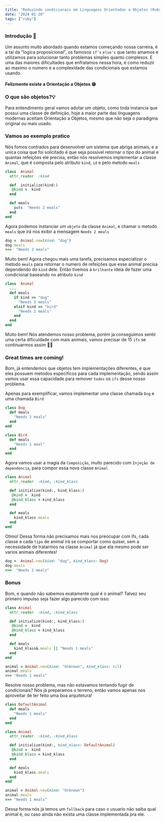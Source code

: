 ```yaml
---
title: "Reduzindo condicionais em Linguagens Orientadas a Objetos (Ruby)"
date: "2024-01-20"
tags: ["ruby"]
---
```


### Introdução 🚀

Um assunto muito abordado quando estamos começando nossa carreira, é a tal da "logica proposicional", os famosos `if's` `else's` que tanto amamos e utilizamos para solucionar tanto problemas simples quanto complexos. E uma das maiores dificultades que enfratamos nessa hora, é como reduzir ao maximo o numero e a complexidade das condicionais que estamos usando.

#### Felizmente existe a Orientação a Objetos 😁

### O que são objetos?💡

Para entendimento geral vamos adotar um objeto, como toda instancia que possui uma classe de definição, hoje a maior parte das linguagens modernas aceitam Orientação a Objetos, mesmo que não seja o paradigma original ou mais usado.

### Vamos ao exemplo pratico

Nós fomos contrados para desenvolver um sistema que abriga animais, e a unica coisa que foi solicitado é que seja possivel retornar o tipo do animal e quantas refeições ele precisa, então nós resolvemos implementar a classe `Animal`, que é composta pelo atributo `kind`, `id` e pelo metodo `meals`

```ruby
class  Animal
  attr_reader  :kind

  def  initialize(kind:)
   @kind =  kind
  end

  def meals
    puts  "Needs 2 meals"
  end
end

```

Agora podemos instanciar um `objeto` da classe `Animal`, e chamar o metodo `meals` que irá nos exibir a mensagem `Needs 2 meals`

```ruby
dog =  Animal.new(kind: "dog")
dog.meals
>>>  "Needs 2 meals"
```

Muito bem! Agora chegou mais uma tarefa, precisamos especializar o metodo `meals` para retornar o numero de refeições que esse animal precisa dependendo do `kind` dele. Então tivemos a `brilhante` ideia de fazer uma condicional baseando no atributo `kind`

```ruby
class  Animal
  ...
  def meals
    if kind == "dog"
      "Needs 3 meals"
    elsif kind == "bird"
      "Needs 2 meals"
    end
  end
end
```

Muito bem! Nós atendemos nosso problema, porém ja conseguimos sentir uma certa dificuldade com mais animais, vamos precisar de 15 `ifs` se continuarmos assim 🤣🤣

### Great times are coming!

Bom, já entendemos que objetos tem implementações diferentes, e que eles possuem metodos especificos para cada implementação, sendo assim vamos usar essa capacidade para remover `todos` os `ifs` desse nosso problema.

Apenas para exemplificar, vamos implementar uma classe chamada `Dog` e uma chamada `Bird`

```ruby
class Dog
  def meals
    "Needs 2 meals"
  end
end
```

```ruby
class Bird
  def meals
    "Needs 1 meal"
  end
end
```

Agora vamos usar a magia da `Composição`, muito parecido com `Injeção de dependencia`, para compor essa nova classe `Animal`

```ruby
class Animal
  attr_reader  :kind, :kind_klass

  def initialize(kind:, kind_klass:)
   @kind =  kind
   @kind_klass = kind_klass
  end

  def meals
    kind_klass.meals
  end
end
```

Otimo! Dessa forma não precisamos mais nos preocupar com ifs, cada classe e cada `tipo` de animal irá se comportar como quiser, sem a necessidade de tratarmos na classe `Animal` já que ela mesmo pode ser varios animais diferentes!

```ruby
dog =  Animal.new(kind: "dog", kind_klass: Dog)
dog.meals
>>>  "Needs 2 meals"
```

### Bonus

Bom, e quando não sabemos exatamente qual é o animal? Talvez seu primeiro impulso seja fazer algo parecido com isso:

```ruby
class Animal
  attr_reader  :kind, :kind_klass

  def initialize(kind:, kind_klass:)
   @kind =  kind
   @kind_klass = kind_klass
  end

  def meals
    kind_klass&.meals || "Needs 1 meals"
  end
end

animal = Animal.new(kind: "Unknown", kind_klass: nil)
animal.meals
>>> "Needs 1 meals"
```

Resolve nosso problema, mas não estavamos tentando fugir de condicionais? Nós já preparamos o terreno, então vamos apenas nos aproveitar de ter feito uma boa arquitetura!

```ruby
class DefaultAnimal
  def meals
    "Needs 1 meals"
  end
end

class Animal
  attr_reader  :kind, :kind_klass

  def initialize(kind:, kind_klass: DefaultAnimal)
   @kind =  kind
   @kind_klass = kind_klass
  end

  def meals
    kind_klass.meals
  end
end

animal = Animal.new(kind: "Unknown")
animal.meals
>>> "Needs 1 meals"
```

Dessa forma nós já temos um `fallback` para caso o usuario não saiba qual animal é, ou caso ainda não exista uma classe implementada pra ele.
